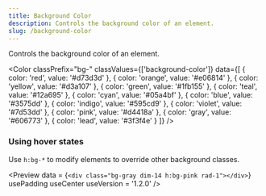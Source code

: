 ```yaml
---
title: Background Color
description: Controls the background color of an element.
slug: /background-color
---
```



Controls the background color of an element.

<Color 
  classPrefix="bg-" 
  classValues={['background-color']} 
  data={[
    { color: 'red', value: '#d73d3d' },
    { color: 'orange', value: '#e06814' },
    { color: 'yellow', value: '#d3a107' },
    { color: 'green', value: '#1fb155' },
    { color: 'teal', value: '#12a695' },
    { color: 'cyan', value: '#05a4bf' },
    { color: 'blue', value: '#3575dd' },
    { color: 'indigo', value: '#595cd9' },
    { color: 'violet', value: '#7d53dd' },
    { color: 'pink', value: '#d4418a' },
    { color: 'gray', value: '#606773' },
    { color: 'lead', value: '#3f3f4e' }
  ]}
/>

### Using hover states

Use `h:bg-*` to modify elements to override other background classes.

<Preview
  data = {`<div class="bg-gray dim-14 h:bg-pink rad-1"></div>`}
  usePadding
  useCenter
  useVersion = '1.2.0'
/>